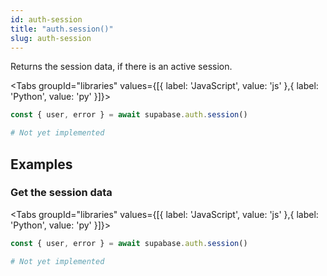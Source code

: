 ```yaml
---
id: auth-session
title: "auth.session()"
slug: auth-session
---
```



Returns the session data, if there is an active session.

<Tabs
  groupId="libraries"
  values={[{ label: 'JavaScript', value: 'js' },{ label: 'Python', value: 'py' }]}>

<TabItem value="js">

```js
const { user, error } = await supabase.auth.session()
```


</TabItem>
<TabItem value="py">

```py
# Not yet implemented
```


</TabItem>

</Tabs>

















## Examples

### Get the session data



<Tabs
  groupId="libraries"
  values={[{ label: 'JavaScript', value: 'js' },{ label: 'Python', value: 'py' }]}>

<TabItem value="js">

```js
const { user, error } = await supabase.auth.session()
```


</TabItem>
<TabItem value="py">

```py
# Not yet implemented
```


</TabItem>

</Tabs>